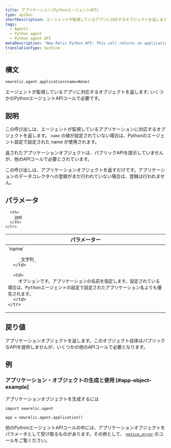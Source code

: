 ```yaml
---
title: アプリケーション(PythonエージェントAPI)
type: apiDoc
shortDescription: エージェントが監視しているアプリに対応するオブジェクトを返します; いくつかのPythonエージェントAPIコールで必要です。
tags:
  - Agents
  - Python agent
  - Python agent API
metaDescription: 'New Relic Python API: This call returns an application object used in other Python agent API calls.'
translationType: machine
---
```


## 構文

```
newrelic.agent.application(name=None)
```

エージェントが監視しているアプリに対応するオブジェクトを返します; いくつかのPythonエージェントAPIコールで必要です。

## 説明

この呼び出しは、エージェントが監視しているアプリケーションに対応するオブジェクトを返します。 `name` の値が設定されていない場合は、Pythonのエージェント設定で設定された name [](/docs/agents/python-agent/installation-configuration/python-agent-configuration#app_name)が使用されます。

返されたアプリケーションオブジェクトは、パブリックAPIを提示していませんが、他のAPIコールで必要とされています。

<Callout variant="important">
  この呼び出しは、アプリケーションオブジェクトを返すだけです。アプリケーションのデータコレクタへの登録がまだ行われていない場合は、登録は行われません。
</Callout>

## パラメータ

<table>
  <thead>
    <tr>
      <th width="25%">
        パラメーター
      </th>

      <th>
        説明
      </th>
    </tr>
  </thead>

  <tbody>
    <tr>
      <td>
        `name`

        _文字列_
      </td>

      <td>
        オプションです。アプリケーションの名前を指定します。設定されている場合は、Pythonエージェントの設定で設定されたアプリケーション名よりも優先されます。
      </td>
    </tr>
  </tbody>
</table>

## 戻り値

アプリケーションオブジェクトを返します。このオブジェクト自体はパブリックなAPIを提供しませんが、いくつかの他のAPIコールで必要となります。

## 例

### アプリケーション・オブジェクトの生成と使用 [#app-object-example]

アプリケーションオブジェクトを生成するには

```
import newrelic.agent

app = newrelic.agent.application()
```

他のPythonエージェントAPIコールの中には、アプリケーションオブジェクトをパラメータとして受け取るものがあります。その例として、 [`notice_error`](/docs/agents/python-agent/python-agent-api/noticeerror-python-agent-api/) のコールをご覧ください。
